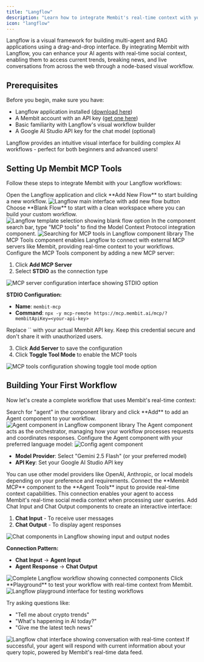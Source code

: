 ```yaml
---
title: "Langflow"
description: "Learn how to integrate Membit's real-time context with your Langflow workflows using MCP tools."
icon: "langflow"
---
```


Langflow is a visual framework for building multi-agent and RAG applications using a drag-and-drop interface. By integrating Membit with Langflow, you can enhance your AI agents with real-time social context, enabling them to access current trends, breaking news, and live conversations from across the web through a node-based visual workflow.

## Prerequisites

Before you begin, make sure you have:

- Langflow application installed ([download here](https://langflow.org))
- A Membit account with an API key ([get one here](https://membit.ai))
- Basic familiarity with Langflow's visual workflow builder
- A Google AI Studio API key for the chat model (optional)

<Tip>
  Langflow provides an intuitive visual interface for building complex AI
  workflows - perfect for both beginners and advanced users!
</Tip>

## Setting Up Membit MCP Tools

Follow these steps to integrate Membit with your Langflow workflows:

<Steps>
<Step title="Create New Flow">
Open the Langflow application and click **Add New Flow** to start building a new workflow.

<Frame>
<img src="/images/langflow/new-flow.png" alt="Langflow main interface with add new flow button" />
</Frame>
</Step>

<Step title="Select Blank Flow">
Choose **Blank Flow** to start with a clean workspace where you can build your custom workflow.

<Frame>
<img src="/images/langflow/blank-flow.png" alt="Langflow template selection showing blank flow option" />
</Frame>
</Step>

<Step title="Search for MCP Tools">
In the component search bar, type "MCP tools" to find the Model Context Protocol integration component.

<Frame>
  <img
    src="/images/langflow/search-mcp-tools.png"
    alt="Searching for MCP tools in Langflow component library"
  />
</Frame>

<Check>
The MCP Tools component enables Langflow to connect with external MCP servers like Membit, providing real-time context to your workflows.
</Check>
</Step>

<Step title="Configure MCP Server">
Configure the MCP Tools component by adding a new MCP server:

1. Click **Add MCP Server**
2. Select **STDIO** as the connection type

<Frame>
  <img
    src="/images/langflow/stdio.png"
    alt="MCP server configuration interface showing STDIO option"
  />
</Frame>

**STDIO Configuration:**

- **Name**: `membit-mcp`
- **Command**: `npx -y mcp-remote https://mcp.membit.ai/mcp/?membitApiKey=<your-api-key>`

<Warning>
Replace `<your-api-key>` with your actual Membit API key. Keep this credential secure and don't share it with unauthorized users.
</Warning>

3. Click **Add Server** to save the configuration
4. Click **Toggle Tool Mode** to enable the MCP tools

<Frame>
<img src="/images/langflow/tool-mode.png" alt="MCP tools configuration showing toggle tool mode option" />
</Frame>
</Step>
</Steps>

## Building Your First Workflow

Now let's create a complete workflow that uses Membit's real-time context:

<Steps>
<Step title="Add Agent Component">
Search for "agent" in the component library and click **Add** to add an Agent component to your workflow.

<Frame>
  <img
    src="/images/langflow/agent.png"
    alt="Agent component in Langflow component library"
  />
</Frame>

<Check>
The Agent component acts as the orchestrator, managing how your workflow processes requests and coordinates responses.
</Check>
</Step>

<Step title="Configure Agent Model">
Configure the Agent component with your preferred language model:

<Frame>
  <img src="/images/langflow/config-agent.png" alt="Config agent component" />
</Frame>

- **Model Provider**: Select "Gemini 2.5 Flash" (or your preferred model)
- **API Key**: Set your Google AI Studio API key

<Tip>
You can use other model providers like OpenAI, Anthropic, or local models depending on your preference and requirements.
</Tip>
</Step>

<Step title="Connect MCP Tools">
Connect the **Membit MCP** component to the **Agent Tools** input to provide real-time context capabilities.

<Check>
This connection enables your agent to access Membit's real-time social media context when processing user queries.
</Check>
</Step>

<Step title="Add Chat Components">
Add Chat Input and Chat Output components to create an interactive interface:

1. **Chat Input** - To receive user messages
2. **Chat Output** - To display agent responses

<Frame>
  <img
    src="/images/langflow/chat.png"
    alt="Chat components in Langflow showing input and output nodes"
  />
</Frame>

**Connection Pattern:**

- **Chat Input** → **Agent Input**
- **Agent Response** → **Chat Output**

<Frame>
<img src="/images/langflow/chat-with-agent.png" alt="Complete Langflow workflow showing connected components" />
</Frame>
</Step>

<Step title="Test Your Workflow">
Click **Playground** to test your workflow with real-time context from Membit.

<Frame>
  <img
    src="/images/langflow/playground.png"
    alt="Langflow playground interface for testing workflows"
  />
</Frame>

Try asking questions like:

- "Tell me about crypto trends"
- "What's happening in AI today?"
- "Give me the latest tech news"

<Frame caption="Testing the workflow with real-time context from Membit">
  <img
    src="/images/langflow/talk-with-chat.png"
    alt="Langflow chat interface showing conversation with real-time context"
  />
</Frame>

<Check>
If successful, your agent will respond with current information about your query topic, powered by Membit's real-time data feed.
</Check>
</Step>
</Steps>
